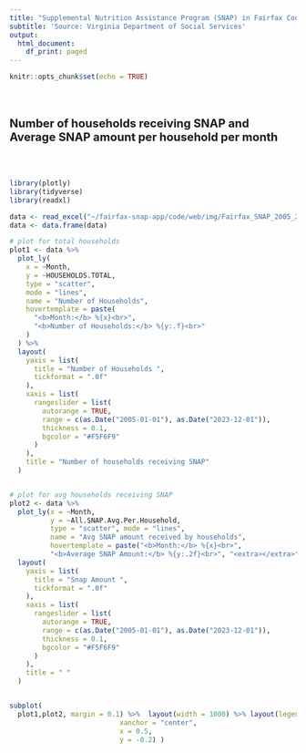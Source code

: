 ```yaml
---
title: "Supplemental Nutrition Assistance Program (SNAP) in Fairfax County"
subtitle: 'Source: Virginia Department of Social Services'
output:
  html_document:
    df_print: paged
---
```


```r
knitr::opts_chunk$set(echo = TRUE)
```
</br>
</br>

**<span style="font-size:15pt">Number of households receiving SNAP and    Average SNAP amount per household per month**

</br>
</br>
```r
library(plotly)
library(tidyverse)
library(readxl)

data <- read_excel("~/fairfax-snap-app/code/web/img/Fairfax_SNAP_2005_2023_dataset.xlsx")
data <- data.frame(data)

```


```r

# plot for total households
plot1 <- data %>%
  plot_ly(
    x = ~Month,
    y = ~HOUSEHOLDS.TOTAL,
    type = "scatter",
    mode = "lines",
    name = "Number of Households",
    hovertemplate = paste(
      "<b>Month:</b> %{x}<br>",
      "<b>Number of Households:</b> %{y:.f}<br>"
    )
  ) %>%
  layout(
    yaxis = list(
      title = "Number of Households ",
      tickformat = ".0f"
    ),
    xaxis = list(
      rangeslider = list(
        autorange = TRUE,
        range = c(as.Date("2005-01-01"), as.Date("2023-12-01")),
        thickness = 0.1,
        bgcolor = "#F5F6F9"
      )
    ),
    title = "Number of households receiving SNAP"
  )


# plot for avg households receiving SNAP
plot2 <- data %>%
  plot_ly(x = ~Month,
          y = ~All.SNAP.Avg.Per.Household, 
          type = "scatter", mode = "lines",
          name = "Avg SNAP amount received by households",
          hovertemplate = paste("<b>Month:</b> %{x}<br>",
          "<b>Average SNAP Amount:</b> %{y:.2f}<br>", "<extra></extra>")) %>%
  layout(
    yaxis = list(
      title = "Snap Amount ",
      tickformat = ".0f"
    ),
    xaxis = list(
      rangeslider = list(
        autorange = TRUE,
        range = c(as.Date("2005-01-01"), as.Date("2023-12-01")),
        thickness = 0.1,
        bgcolor = "#F5F6F9"
      )
    ),
    title = " "
  )


subplot(
  plot1,plot2, margin = 0.1) %>%  layout(width = 1000) %>% layout(legend = list(orientation = "h", 
                           xanchor = "center",
                           x = 0.5,
                           y = -0.2) ) 
  
```
